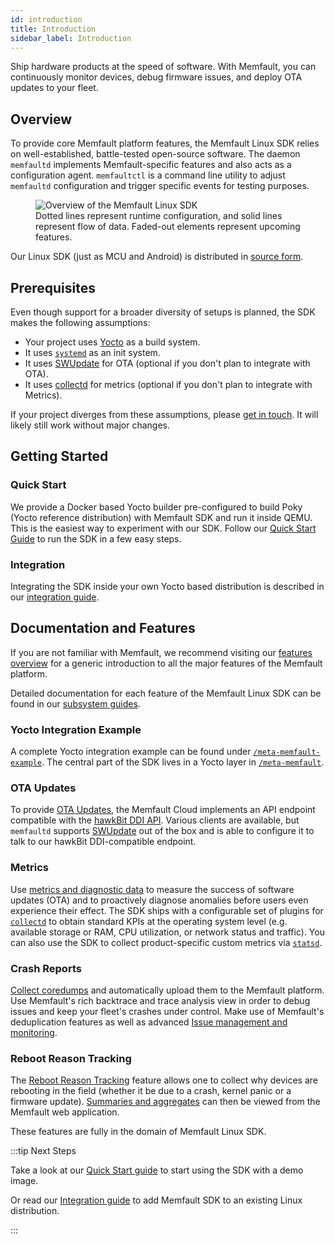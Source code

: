 ```yaml
---
id: introduction
title: Introduction
sidebar_label: Introduction
---
```


Ship hardware products at the speed of software. With Memfault, you can
continuously monitor devices, debug firmware issues, and deploy OTA updates to
your fleet.

## Overview

To provide core Memfault platform features, the Memfault Linux SDK relies on
well-established, battle-tested open-source software. The daemon `memfaultd`
implements Memfault-specific features and also acts as a configuration agent.
`memfaultctl` is a command line utility to adjust `memfaultd` configuration and
trigger specific events for testing purposes.

<p>
  <figure>
    <img
      src="/img/docs/linux/sdk-overview.svg"
      alt="Overview of the Memfault Linux SDK"
    />
    <figcaption>
      Dotted lines represent runtime configuration, and solid lines represent
      flow of data. Faded-out elements represent upcoming features.
    </figcaption>
  </figure>
</p>

<!--  Original image source:
  https://www.figma.com/file/GQIimU8iOtCrxGrdE6RxL3/Memfault-SDK-Architecture?node-id=0%3A1&t=UOnjl2U5w3vvUt1j-0
-->

Our Linux SDK (just as MCU and Android) is distributed in [source
form][source-memfaultd].

[source-memfaultd]:
  https://github.com/memfault/memfault-linux-sdk/blob/-/meta-memfault/recipes-memfault/memfaultd/files/memfaultd

## Prerequisites

Even though support for a broader diversity of setups is planned, the SDK makes
the following assumptions:

- Your project uses [Yocto][yocto-homepage] as a build system.
- It uses [`systemd`][systemd-homepage] as an init system.
- It uses [SWUpdate][swupdate-homepage] for OTA (optional if you don't plan to
  integrate with OTA).
- It uses [collectd][collectd-homepage] for metrics (optional if you don't plan
  to integrate with Metrics).

If your project diverges from these assumptions, please [get in
touch][get-in-touch]. It will likely still work without major changes.

[get-in-touch]: https://memfault.com/contact/
[swupdate-homepage]: https://swupdate.org/
[systemd-homepage]: https://systemd.io/
[yocto-homepage]: https://www.yoctoproject.org/

## Getting Started

### Quick Start

We provide a Docker based Yocto builder pre-configured to build Poky (Yocto
reference distribution) with Memfault SDK and run it inside QEMU. This is the
easiest way to experiment with our SDK. Follow our [Quick Start
Guide][quickstart] to run the SDK in a few easy steps.

[quickstart]: /docs/linux/quickstart/

### Integration

Integrating the SDK inside your own Yocto based distribution is described in our
[integration guide][docs-integration-guide].

[source-docker]: https://github.com/memfault/memfault-linux-sdk/blob/-/docker

## Documentation and Features

If you are not familiar with Memfault, we recommend visiting our [features
overview][docs-platform] for a generic introduction to all the major features of
the Memfault platform.

Detailed documentation for each feature of the Memfault Linux SDK can be found
in our [subsystem guides][subsystem-guides].

[subsystem-guides]: /docs/linux/subsystem-guides
[docs-platform]: /docs/platform/introduction/
[docs-linux-introduction]: /docs/linux/introduction
[docs-integration-guide]: /docs/linux/integration-guide

### Yocto Integration Example

A complete Yocto integration example can be found under
[`/meta-memfault-example`][source-yocto-example]. The central part of the SDK
lives in a Yocto layer in [`/meta-memfault`][source-meta-memfault].

[source-yocto-example]:
  https://github.com/memfault/memfault-linux-sdk/blob/-/meta-memfault-example
[source-meta-memfault]:
  https://github.com/memfault/memfault-linux-sdk/blob/-/meta-memfault

### OTA Updates

To provide [OTA Updates][docs-ota], the Memfault Cloud implements an API
endpoint compatible with the [hawkBit DDI API][hawkbit-ddi]. Various clients are
available, but `memfaultd` supports [SWUpdate][swupdate-homepage] out of the box
and is able to configure it to talk to our hawkBit DDI-compatible endpoint.

[docs-ota]: /docs/linux/ota
[hawkbit-homepage]: https://www.eclipse.org/hawkbit/
[hawkbit-ddi]: https://www.eclipse.org/hawkbit/apis/ddi_api/
[swupdate-homepage]: https://swupdate.org/

### Metrics

Use [metrics and diagnostic data][docs-metrics] to measure the success of
software updates (OTA) and to proactively diagnose anomalies before users even
experience their effect. The SDK ships with a configurable set of plugins for
[`collectd`][collectd-homepage] to obtain standard KPIs at the operating system
level (e.g. available storage or RAM, CPU utilization, or network status and
traffic). You can also use the SDK to collect product-specific custom metrics
via [`statsd`][statsd-homepage].

[collectd-homepage]: https://collectd.org/
[docs-metrics]: /docs/linux/metrics
[statsd-homepage]: https://github.com/statsd/statsd

### Crash Reports

[Collect coredumps][docs-coredumps] and automatically upload them to the
Memfault platform. Use Memfault's rich backtrace and trace analysis view in
order to debug issues and keep your fleet's crashes under control. Make use of
Memfault's deduplication features as well as advanced [Issue management and
monitoring][docs-issue-management].

[docs-coredumps]: /docs/linux/coredumps
[docs-issue-management]: /docs/platform/issue-management

### Reboot Reason Tracking

The [Reboot Reason Tracking][docs-linux-reboot-reason-tracking] feature allows
one to collect why devices are rebooting in the field (whether it be due to a
crash, kernel panic or a firmware update). [Summaries and
aggregates][docs-charts] can then be viewed from the Memfault web application.

These features are fully in the domain of Memfault Linux SDK.

:::tip Next Steps

Take a look at our [Quick Start guide][quickstart] to start using the SDK with a
demo image.

Or read our [Integration guide][docs-integration] to add Memfault SDK to an
existing Linux distribution.

:::

[docs-charts]: /docs/platform/charts
[docs-linux-reboot-reason-tracking]: /docs/linux/reboot-reason-tracking
[docs-integration]: /docs/linux/integration-guide
